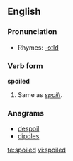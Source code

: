 ==English==

===Pronunciation===
*Rhymes: [[Rhymes:English:-ɔɪld|-ɔɪld]]

===Verb form===
'''spoiled'''

#Same as ''[[spoilt]]''.

===Anagrams===
*[[despoil]]
*[[dipoles]]

[[te:spoiled]]
[[vi:spoiled]]